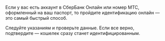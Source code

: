Если у вас есть аккаунт в СберБанк Онлайн или номер МТС, оформленный на ваш паспорт, то пройдите идентификацию онлайн — это самый быстрый способ.

Следуйте указаниям и проверьте данные. Если все верно, подтвердите — кошелек сразу станет идентифицированным.
